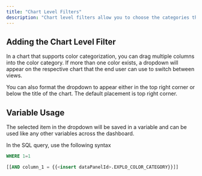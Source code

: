 ```yaml
---
title: "Chart Level Filters"
description: "Chart level filters allow you to choose the categories that end users will be able to pick from to view charts."
---
```


## Adding the Chart Level Filter

In a chart that supports color categorization, you can drag multiple columns into the color category. If more than one color exists, a dropdown will appear on the respective chart that the end user can use to switch between views.

You can also format the dropdown to appear either in the top right corner or below the title of the chart. The default placement is top right corner.

## Variable Usage

The selected item in the dropdown will be saved in a variable and can be used like any other variables across the dashboard.

In the SQL query, use the following syntax

```sql
WHERE 1=1

[[AND column_1 = {{<insert dataPanelId>.EXPLO_COLOR_CATEGORY}}]]
```
